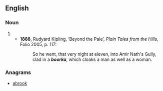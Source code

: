 ==English==

===Noun===
{{en-noun}}

# {{obsolete spelling of|burka|lang=en}}
#* '''1888''', Rudyard Kipling, ‘Beyond the Pale’, ''Plain Tales from the Hills'', Folio 2005, p. 117:
#*: So he went, that very night at eleven, into Amir Nath's Gully, clad in a '''''boorka''''', which cloaks a man as well as a woman.

===Anagrams===
* [[abrook#English|abrook]]